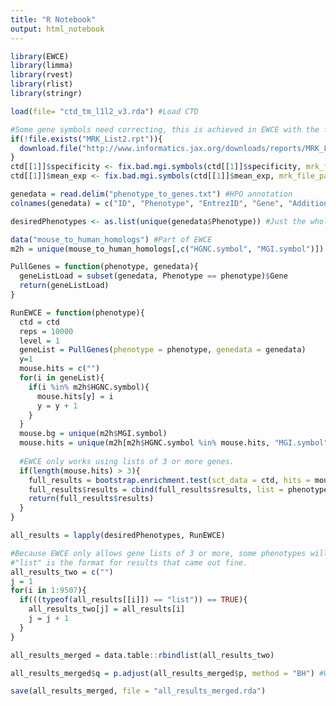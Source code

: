 ```yaml
---
title: "R Notebook"
output: html_notebook
---
```


```r
library(EWCE)
library(limma)
library(rvest)
library(rlist)
library(stringr)

load(file= "ctd_tm_l1l2_v3.rda") #Load CTD

#Some gene symbols need correcting, this is achieved in EWCE with the following:
if(!file.exists("MRK_List2.rpt")){
  download.file("http://www.informatics.jax.org/downloads/reports/MRK_List2.rpt", destfile="MRK_List2.rpt")
}
ctd[[1]]$specificity <- fix.bad.mgi.symbols(ctd[[1]]$specificity, mrk_file_path="MRK_List2.rpt")
ctd[[1]]$mean_exp <- fix.bad.mgi.symbols(ctd[[1]]$mean_exp, mrk_file_path="MRK_List2.rpt")

genedata = read.delim("phenotype_to_genes.txt") #HPO annotation
colnames(genedata) = c("ID", "Phenotype", "EntrezID", "Gene", "Additional", "Source", "LinkID")

desiredPhenotypes <- as.list(unique(genedata$Phenotype)) #Just the whole list of unique phenotypes in the "phenotype_to_genes.txt" file.

data("mouse_to_human_homologs") #Part of EWCE
m2h = unique(mouse_to_human_homologs[,c("HGNC.symbol", "MGI.symbol")])

PullGenes = function(phenotype, genedata){
  geneListLoad = subset(genedata, Phenotype == phenotype)$Gene
  return(geneListLoad)
}

RunEWCE = function(phenotype){
  ctd = ctd
  reps = 10000
  level = 1
  geneList = PullGenes(phenotype = phenotype, genedata = genedata)
  y=1
  mouse.hits = c("")
  for(i in geneList){
    if(i %in% m2h$HGNC.symbol){
      mouse.hits[y] = i
      y = y + 1
    }
  }
  mouse.bg = unique(m2h$MGI.symbol)
  mouse.hits = unique(m2h[m2h$HGNC.symbol %in% mouse.hits, "MGI.symbol"])
  
  #EWCE only works using lists of 3 or more genes.
  if(length(mouse.hits) > 3){
    full_results = bootstrap.enrichment.test(sct_data = ctd, hits = mouse.hits, bg = mouse.bg, reps = reps, annotLevel = level)
    full_results$results = cbind(full_results$results, list = phenotype)
    return(full_results$results)
  }
}

all_results = lapply(desiredPhenotypes, RunEWCE)

#Because EWCE only allows gene lists of 3 or more, some phenotypes will be skipped over in the final results list. This loop simply pulls out all the results for phenotypes that did work and stores them in a new list before saving.
#"list" is the format for results that came out fine.
all_results_two = c("")
j = 1
for(i in 1:9507){
  if(((typeof(all_results[[i]]) == "list")) == TRUE){
    all_results_two[j] = all_results[i]
    j = j + 1
  }
}

all_results_merged = data.table::rbindlist(all_results_two)

all_results_merged$q = p.adjust(all_results_merged$p, method = "BH") #Went with BH for now

save(all_results_merged, file = "all_results_merged.rda")
```


